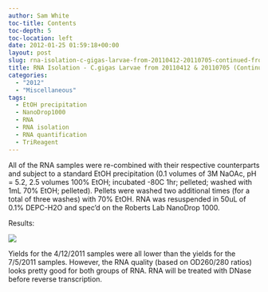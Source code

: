 ```yaml
---
author: Sam White
toc-title: Contents
toc-depth: 5
toc-location: left
date: 2012-01-25 01:59:18+00:00
layout: post
slug: rna-isolation-c-gigas-larvae-from-20110412-20110705-continued-from-20120112
title: RNA Isolation - C.gigas Larvae from 20110412 & 20110705 (Continued from 20120112)
categories:
  - "2012"
  - "Miscellaneous"
tags:
  - EtOH precipitation
  - NanoDrop1000
  - RNA
  - RNA isolation
  - RNA quantification
  - TriReagent
---
```


All of the RNA samples were re-combined with their respective counterparts and subject to a standard EtOH precipitation (0.1 volumes of 3M NaOAc, pH = 5.2, 2.5 volumes 100% EtOH; incubated -80C 1hr; pelleted; washed with 1mL 70% EtOH; pelleted). Pellets were washed two additional times (for a total of three washes) with 70% EtOH. RNA was resuspended in 50uL of 0.1% DEPC-H2O and spec'd on the Roberts Lab NanoDrop 1000.

Results:

![](https://eagle.fish.washington.edu/Arabidopsis//RNA%20Spec%20Readings/20120124%20Gigas%20Larvae%20RNA%20ODs-01.JPG)

Yields for the 4/12/2011 samples were all lower than the yields for the 7/5/2011 samples. However, the RNA quality (based on OD260/280 ratios) looks pretty good for both groups of RNA. RNA will be treated with DNase before reverse transcription.
